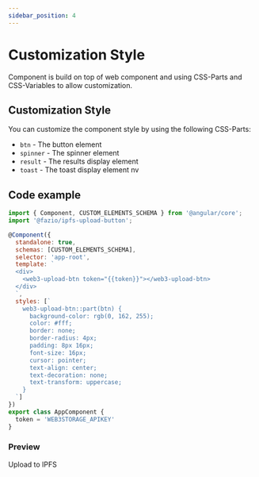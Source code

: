 ```yaml
---
sidebar_position: 4
---
```


# Customization Style

Component is build on top of web component and using CSS-Parts and CSS-Variables to allow customization.

## Customization Style

You can customize the component style by using the following CSS-Parts:

  - `btn` - The button element
  - `spinner` - The spinner element
  - `result` - The results display element 
  - `toast` - The toast display element nv

## Code example
 
```js
import { Component, CUSTOM_ELEMENTS_SCHEMA } from '@angular/core';
import '@fazio/ipfs-upload-button';

@Component({
  standalone: true,
  schemas: [CUSTOM_ELEMENTS_SCHEMA],
  selector: 'app-root',
  template: `
  <div>
    <web3-upload-btn token="{{token}}"></web3-upload-btn>
  </div>
  `,
  styles: [`
    web3-upload-btn::part(btn) {
      background-color: rgb(0, 162, 255);
      color: #fff;
      border: none;
      border-radius: 4px;
      padding: 8px 16px;
      font-size: 16px;
      cursor: pointer;
      text-align: center;
      text-decoration: none;
      text-transform: uppercase;
    }
  `]
})
export class AppComponent {
  token = 'WEB3STORAGE_APIKEY'
}
```

### Preview

<web3-upload-btn 
    class="demoCSS"
    token="eyJhbGciOiJIUzI1NiIsInR5cCI6IkpXVCJ9.eyJzdWIiOiJkaWQ6ZXRocjoweDRiMjk5MEFiNzVjZmQ0MTgyN0EzQTNjNGViNjdFRDA1Y0YwNTU5M0MiLCJpc3MiOiJ3ZWIzLXN0b3JhZ2UiLCJpYXQiOjE2NDM2NjExODA1MDAsIm5hbWUiOiJuZ3h3ZWIzIn0.AMvg_jKnPB2pRPiR6f8AebIHrldAwMCpxILQ7av_SD8"
    isdisplayresult="true"
    isdisplaytoast="true">
  Upload to IPFS
</web3-upload-btn>